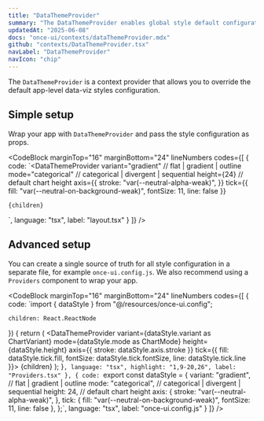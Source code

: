 ```yaml
---
title: "DataThemeProvider"
summary: "The DataThemeProvider enables global style default configuration for Once UI's data-viz components."
updatedAt: "2025-06-08"
docs: "once-ui/contexts/dataThemeProvider.mdx"
github: "contexts/DataThemeProvider.tsx"
navLabel: "DataThemeProvider"
navIcon: "chip"
---
```


The `DataThemeProvider` is a context provider that allows you to override the default app-level data-viz styles configuration.

## Simple setup

Wrap your app with `DataThemeProvider` and pass the style configuration as props.

<CodeBlock
  marginTop="16"
  marginBottom="24"
  lineNumbers
  codes={[
    {
      code:
`<DataThemeProvider
    variant="gradient" // flat | gradient | outline
    mode="categorical" // categorical | divergent | sequential
    height={24} // default chart height
    axis={{
      stroke: "var(--neutral-alpha-weak)",
    }}
    tick={{
      fill: "var(--neutral-on-background-weak)",
      fontSize: 11,
      line: false
    }}
>
    {children}
</DataThemeProvider>`,
      language: "tsx",
      label: "layout.tsx"
    }
  ]}
/>

## Advanced setup

You can create a single source of truth for all style configuration in a separate file, for example `once-ui.config.js`. We also recommend using a `Providers` component to wrap your app.

<CodeBlock
  marginTop="16"
  marginBottom="24"
  lineNumbers
  codes={[
    {
      code:
`import { dataStyle } from "@/resources/once-ui.config";

    children: React.ReactNode
}) {
    return (
      <ThemeProvider>
        <DataThemeProvider
          variant={dataStyle.variant as ChartVariant}
          mode={dataStyle.mode as ChartMode}
          height={dataStyle.height}
          axis={{
            stroke: dataStyle.axis.stroke
          }}
          tick={{
            fill: dataStyle.tick.fill,
            fontSize: dataStyle.tick.fontSize,
            line: dataStyle.tick.line
          }}>
          <ToastProvider>
            <IconProvider>
              {children}
            </IconProvider>
          </ToastProvider>
        </DataThemeProvider>
      </ThemeProvider>
    );
}`,
      language: "tsx",
      highlight: "1,9-20,26",
      label: "Providers.tsx"
    },
    {
      code:
`export const dataStyle = {
    variant: "gradient", // flat | gradient | outline
    mode: "categorical", // categorical | divergent | sequential
    height: 24, // default chart height
    axis: {
      stroke: "var(--neutral-alpha-weak)",
    },
    tick: {
      fill: "var(--neutral-on-background-weak)",
      fontSize: 11,
      line: false
    },
};`,
      language: "tsx",
      label: "once-ui.config.js"
    }
  ]}
/>